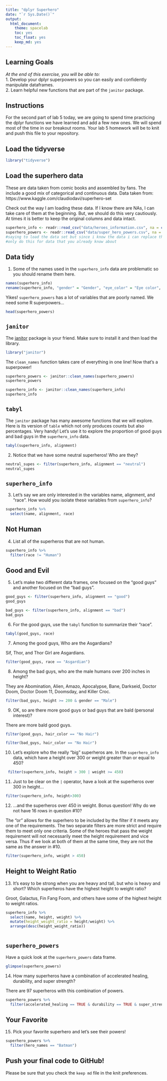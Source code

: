 ---
title: "dplyr Superhero"
date: "`r Sys.Date()`"
output:
  html_document: 
    theme: spacelab
    toc: yes
    toc_float: yes
    keep_md: yes
---

## Learning Goals  
*At the end of this exercise, you will be able to:*    
1. Develop your dplyr superpowers so you can easily and confidently manipulate dataframes.  
2. Learn helpful new functions that are part of the `janitor` package.  

## Instructions
For the second part of lab 5 today, we are going to spend time practicing the dplyr functions we have learned and add a few new ones. We will spend most of the time in our breakout rooms. Your lab 5 homework will be to knit and push this file to your repository.  

## Load the tidyverse
```{r}
library("tidyverse")
```

## Load the superhero data
These are data taken from comic books and assembled by fans. The include a good mix of categorical and continuous data.  Data taken from: https://www.kaggle.com/claudiodavi/superhero-set  

Check out the way I am loading these data. If I know there are NAs, I can take care of them at the beginning. But, we should do this very cautiously. At times it is better to keep the original columns and data intact.  
```{r}
superhero_info <- readr::read_csv("data/heroes_information.csv", na = c("", "-99", "-"))
superhero_powers <- readr::read_csv("data/super_hero_powers.csv", na = c("", "-99", "-"))
#saying to load the data set but since i know the data i can replace the bad placeholders with na
#only do this for data that you already know about
```

## Data tidy
1. Some of the names used in the `superhero_info` data are problematic so you should rename them here.  
```{r}
names(superhero_info)
rename(superhero_info, "gender" = "Gender", "eye_color" = "Eye color", "race" = "Race", "hair_color" = "Hair color", "height" = "Height", "publisher" = "Publisher", "skin_color" = "Skin color", "alignment" = "Alignment", "weight" = "Weight")
```

Yikes! `superhero_powers` has a lot of variables that are poorly named. We need some R superpowers...
```{r}
head(superhero_powers)
```

## `janitor`
The [janitor](https://garthtarr.github.io/meatR/janitor.html) package is your friend. Make sure to install it and then load the library.  
```{r}
library("janitor")
```

The `clean_names` function takes care of everything in one line! Now that's a superpower!
```{r}
superhero_powers <- janitor::clean_names(superhero_powers)
superhero_powers
```
```{r}
superhero_info <- janitor::clean_names(superhero_info)
superhero_info
```

## `tabyl`
The `janitor` package has many awesome functions that we will explore. Here is its version of `table` which not only produces counts but also percentages. Very handy! Let's use it to explore the proportion of good guys and bad guys in the `superhero_info` data.  

```{r}
tabyl(superhero_info, alignment)
```

2. Notice that we have some neutral superheros! Who are they?
```{r}
neutral_supes <- filter(superhero_info, alignment == "neutral")
neutral_supes
```

## `superhero_info`
3. Let's say we are only interested in the variables name, alignment, and "race". How would you isolate these variables from `superhero_info`?
```{r}
superhero_info %>% 
  select(name, alignment, race)
```

## Not Human
4. List all of the superheros that are not human.
```{r}
superhero_info %>% 
  filter(race != "Human")
```

## Good and Evil
5. Let's make two different data frames, one focused on the "good guys" and another focused on the "bad guys".
```{r}
good_guys <- filter(superhero_info, alignment == "good")
good_guys
```

```{r}
bad_guys <- filter(superhero_info, alignment == "bad")
bad_guys
```

6. For the good guys, use the `tabyl` function to summarize their "race".
```{r}
tabyl(good_guys, race)
```

7. Among the good guys, Who are the Asgardians?

Sif, Thor, and Thor Girl are Asgardians.
```{r}
filter(good_guys, race == "Asgardian")
```

8. Among the bad guys, who are the male humans over 200 inches in height?

They are Abomination, Alien, Amazo, Apocalypse, Bane, Darkseid, Doctor Doom, Doctor Doom 11, Doomsday, and Killer Croc.
```{r}
filter(bad_guys, height >= 200 & gender == "Male")
```

9. OK, so are there more good guys or bad guys that are bald (personal interest)?

There are more bald good guys.
```{r}
filter(good_guys, hair_color == "No Hair")
```
```{r}
filter(bad_guys, hair_color == "No Hair")
```

10. Let's explore who the really "big" superheros are. In the `superhero_info` data, which have a height over 300 or weight greater than or equal to 450?
```{r}
 filter(superhero_info, height > 300 | weight >= 450)
```

11. Just to be clear on the `|` operator,  have a look at the superheros over 300 in height...
```{r}
filter(superhero_info, height>300)
```

12. ...and the superheros over 450 in weight. Bonus question! Why do we not have 16 rows in question #10?

The "or" allows for the superhero to be included by the filter if it meets any one of the requirements. The two separate filters are more strict and require them to meet only one criteria. Some of the heroes that pass the weight requirement will not necessarily meet the height requirement and vice versa. Thus if we look at both of them at the same time, they are not the same as the answer in #10.

```{r}
filter(superhero_info, weight > 450)
```

## Height to Weight Ratio
13. It's easy to be strong when you are heavy and tall, but who is heavy and short? Which superheros have the highest height to weight ratio?

Groot, Galactus, Fin Fang Foom, and others have some of the highest height to weight ratios.
```{r}
superhero_info %>% 
  select(name, height, weight) %>% 
  mutate(height_weight_ratio = height/weight) %>% 
  arrange(desc(height_weight_ratio))
  

```


## `superhero_powers`
Have a quick look at the `superhero_powers` data frame.  
```{r}
glimpse(superhero_powers)
```

14. How many superheros have a combination of accelerated healing, durability, and super strength?

There are 97 superheros with this combination of powers.
```{r}
superhero_powers %>%
  filter(accelerated_healing == TRUE & durability == TRUE & super_strength == TRUE)

```

## Your Favorite
15. Pick your favorite superhero and let's see their powers!
```{r}
superhero_powers %>% 
  filter(hero_names == "Batman")
```

## Push your final code to GitHub!
Please be sure that you check the `keep md` file in the knit preferences.  